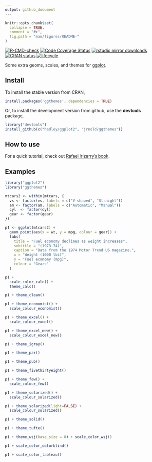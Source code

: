 ```yaml
---
output: github_document
---
```


<!-- README.md is generated from README.Rmd. Please edit that file -->

```r
knitr::opts_chunk$set(
  collapse = TRUE,
  comment = "#>",
  fig.path = "man/figures/README-"
)
```

[![R-CMD-check](https://github.com/jrnold/ggthemes/actions/workflows/R-CMD-check.yaml/badge.svg)](https://github.com/jrnold/ggthemes/actions/workflows/R-CMD-check.yaml)
[![Code Coverage Status](https://codecov.io/gh/jrnold/ggthemes/branch/master/graph/badge.svg)](https://codecov.io/github/jrnold/ggthemes?branch=master)
[![rstudio mirror downloads](http://cranlogs.r-pkg.org/badges/ggthemes)](https://github.com/metacran/cranlogs.app)
[![CRAN status](https://www.r-pkg.org/badges/version/ggthemes)](https://CRAN.R-project.org/package=ggthemes)
[![lifecycle](https://img.shields.io/badge/lifecycle-stable-brightgreen.svg)](https://www.tidyverse.org/lifecycle/#stable)

Some extra geoms, scales, and themes for
[ggplot](https://ggplot2.tidyverse.org/).

## Install

To install the stable version from CRAN,

```r
install.packages('ggthemes', dependencies = TRUE)
```

Or, to install the development version from github, use the
**devtools** package,

```r
library("devtools")
install_github(c("hadley/ggplot2", "jrnold/ggthemes"))
```

## How to use

For a quick tutorial, check out [Rafael Irizarry's book](https://rafalab.github.io/dsbook/ggplot2.html#add-on-packages).

## Examples

```r
library("ggplot2")
library("ggthemes")

mtcars2 <- within(mtcars, {
  vs <- factor(vs, labels = c("V-shaped", "Straight"))
  am <- factor(am, labels = c("Automatic", "Manual"))
  cyl  <- factor(cyl)
  gear <- factor(gear)
})

p1 <- ggplot(mtcars2) +
  geom_point(aes(x = wt, y = mpg, colour = gear)) +
  labs(
    title = "Fuel economy declines as weight increases",
    subtitle = "(1973-74)",
    caption = "Data from the 1974 Motor Trend US magazine.",
    x = "Weight (1000 lbs)",
    y = "Fuel economy (mpg)",
    colour = "Gears"
  )
```

```r
p1 +
  scale_color_calc() +
  theme_calc()
```

```r
p1 + theme_clean()
```

```r
p1 + theme_economist() +
  scale_colour_economist()
```

```r
p1 + theme_excel() +
  scale_colour_excel()
```

```r
p1 + theme_excel_new() +
  scale_colour_excel_new()
```

```r
p1 + theme_igray()
```

```r
p1 + theme_par()
```

```r
p1 + theme_pub()
```

```r
p1 + theme_fivethirtyeight()
```

```r
p1 + theme_few() +
  scale_colour_few()
```
```r
p1 + theme_solarized() +
  scale_colour_solarized()
```

```r
p1 + theme_solarized(light=FALSE) +
  scale_colour_solarized()
```

```r
p1 + theme_solid()
```

```r
p1 + theme_tufte()
```

```r
p1 + theme_wsj(base_size = 8) + scale_color_wsj()
```

```r
p1 + scale_color_colorblind()
```

```r
p1 + scale_color_tableau()
```
